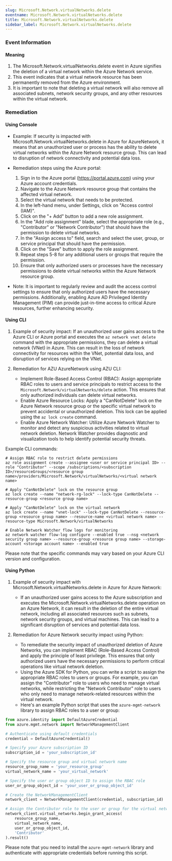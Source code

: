 ```yaml
--- 
slug: Microsoft.Network.virtualNetworks.delete
eventname: Microsoft.Network.virtualNetworks.delete
title: Microsoft.Network.virtualNetworks.delete
sidebar_label: Microsoft.Network.virtualNetworks.delete
---
```

                       
### Event Information

#### Meaning

1. The Microsoft.Network.virtualNetworks.delete event in Azure signifies the deletion of a virtual network within the Azure Network service.
2. This event indicates that a virtual network resource has been permanently removed from the Azure environment.
3. It is important to note that deleting a virtual network will also remove all associated subnets, network security groups, and any other resources within the virtual network.

### Remediation

#### Using Console

- Example: If security is impacted with Microsoft.Network.virtualNetworks.delete in Azure for AzureNetwork, it means that an unauthorized user or process has the ability to delete virtual networks within the Azure Network resource group. This can lead to disruption of network connectivity and potential data loss.

- Remediation steps using the Azure portal:
  1. Sign in to the Azure portal (https://portal.azure.com) using your Azure account credentials.
  2. Navigate to the Azure Network resource group that contains the affected virtual network.
  3. Select the virtual network that needs to be protected.
  4. In the left-hand menu, under Settings, click on "Access control (IAM)".
  5. Click on the "+ Add" button to add a new role assignment.
  6. In the "Add role assignment" blade, select the appropriate role (e.g., "Contributor" or "Network Contributor") that should have the permission to delete virtual networks.
  7. In the "Assign access to" field, search and select the user, group, or service principal that should have the permission.
  8. Click on the "Save" button to apply the role assignment.
  9. Repeat steps 5-8 for any additional users or groups that require the permission.
  10. Ensure that only authorized users or processes have the necessary permissions to delete virtual networks within the Azure Network resource group.

- Note: It is important to regularly review and audit the access control settings to ensure that only authorized users have the necessary permissions. Additionally, enabling Azure AD Privileged Identity Management (PIM) can provide just-in-time access to critical Azure resources, further enhancing security.

#### Using CLI

1. Example of security impact: If an unauthorized user gains access to the Azure CLI or Azure portal and executes the `az network vnet delete` command with the appropriate permissions, they can delete a virtual network (VNet) in Azure. This can result in the loss of network connectivity for resources within the VNet, potential data loss, and disruption of services relying on the VNet.

2. Remediation for AZU AzureNetwork using AZU CLI:
   - Implement Role-Based Access Control (RBAC): Assign appropriate RBAC roles to users and service principals to restrict access to the `Microsoft.Network/virtualNetworks/delete` action. This ensures that only authorized individuals can delete virtual networks.
   - Enable Azure Resource Locks: Apply a "CanNotDelete" lock on the Azure Network resource group or the specific virtual network to prevent accidental or unauthorized deletion. This lock can be applied using the `az lock create` command.
   - Enable Azure Network Watcher: Utilize Azure Network Watcher to monitor and detect any suspicious activities related to virtual network deletion. Network Watcher provides diagnostic and visualization tools to help identify potential security threats.

Example CLI commands:
```
# Assign RBAC role to restrict delete permissions
az role assignment create --assignee <user or service principal ID> --role "Contributor" --scope /subscriptions/<subscription ID>/resourceGroups/<resource group name>/providers/Microsoft.Network/virtualNetworks/<virtual network name>

# Apply "CanNotDelete" lock on the resource group
az lock create --name "network-rg-lock" --lock-type CanNotDelete --resource-group <resource group name>

# Apply "CanNotDelete" lock on the virtual network
az lock create --name "vnet-lock" --lock-type CanNotDelete --resource-group <resource group name> --resource-name <virtual network name> --resource-type Microsoft.Network/virtualNetworks

# Enable Network Watcher flow logs for monitoring
az network watcher flow-log configure --enabled true --nsg <network security group name> --resource-group <resource group name> --storage-account <storage account name> --enabled true
```

Please note that the specific commands may vary based on your Azure CLI version and configuration.

#### Using Python

1. Example of security impact with Microsoft.Network.virtualNetworks.delete in Azure for Azure Network:
   - If an unauthorized user gains access to the Azure subscription and executes the Microsoft.Network.virtualNetworks.delete operation on an Azure Network, it can result in the deletion of the entire virtual network, including all associated resources such as subnets, network security groups, and virtual machines. This can lead to a significant disruption of services and potential data loss.

2. Remediation for Azure Network security impact using Python:
   - To remediate the security impact of unauthorized deletion of Azure Networks, you can implement RBAC (Role-Based Access Control) and apply the principle of least privilege. This ensures that only authorized users have the necessary permissions to perform critical operations like virtual network deletion.
   - Using the Azure SDK for Python, you can write a script to assign the appropriate RBAC roles to users or groups. For example, you can assign the "Contributor" role to users who need to manage virtual networks, while restricting the "Network Contributor" role to users who only need to manage network-related resources within the virtual network.
   - Here's an example Python script that uses the `azure-mgmt-network` library to assign RBAC roles to a user or group:

```python
from azure.identity import DefaultAzureCredential
from azure.mgmt.network import NetworkManagementClient

# Authenticate using default credentials
credential = DefaultAzureCredential()

# Specify your Azure subscription ID
subscription_id = 'your_subscription_id'

# Specify the resource group and virtual network name
resource_group_name = 'your_resource_group'
virtual_network_name = 'your_virtual_network'

# Specify the user or group object ID to assign the RBAC role
user_or_group_object_id = 'your_user_or_group_object_id'

# Create the NetworkManagementClient
network_client = NetworkManagementClient(credential, subscription_id)

# Assign the Contributor role to the user or group for the virtual network
network_client.virtual_networks.begin_grant_access(
    resource_group_name,
    virtual_network_name,
    user_or_group_object_id,
    'Contributor'
).result()
```

Please note that you need to install the `azure-mgmt-network` library and authenticate with appropriate credentials before running this script.


 